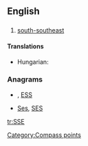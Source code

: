 ==English==

==={{abbreviation}}===
{{infl|en|abbreviation}}

# [[south-southeast]]

====Translations====
{{trans-top|south-southeast}}
* Hungarian: {{t-|hu|DDK}}
{{trans-mid}}
{{trans-bottom}}

===Anagrams===
* {{alphagram|[[ess#English|ess]]}} , [[ESS#English|ESS]]
* [[Ses#English|Ses]], [[SES#English|SES]]


[[Category:Compass points]]

[[tr:SSE]]